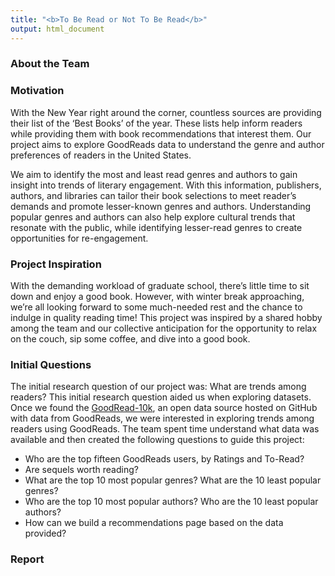 ```yaml
---
title: "<b>To Be Read or Not To Be Read</b>"
output: html_document     
---
```

### **About the Team**

### **Motivation**
With the New Year right around the corner, countless sources are providing their list of the ‘Best Books’ of the year. These lists help inform readers while providing them with book recommendations that interest them. Our project aims to explore GoodReads data to understand the genre and author preferences of readers in the United States.  

We aim to identify the most and least read genres and authors to gain insight into trends of literary engagement. With this information, publishers, authors, and libraries can tailor their book selections to meet reader's demands and promote lesser-known genres and authors. Understanding popular genres and authors can also help explore cultural trends that resonate with the public, while identifying lesser-read genres to create opportunities for re-engagement.

### **Project Inspiration**
With the demanding workload of graduate school, there’s little time to sit down and enjoy a good book. However, with winter break approaching, we’re all looking forward to some much-needed rest and the chance to indulge in quality reading time! This project was inspired by a shared hobby among the team and our collective anticipation for the opportunity to relax on the couch, sip some coffee, and dive into a good book.  

### **Initial Questions**
The initial research question of our project was: What are trends among readers? This initial research question aided us when exploring datasets. Once we found the [GoodRead-10k](https://github.com/zygmuntz/goodbooks-10k), an open data source hosted on GitHub with data from GoodReads, we were interested in exploring trends among readers using GoodReads. The team spent time understand what data was available and then created the following questions to guide this project:  

- Who are the top fifteen GoodReads users, by Ratings and To-Read?   
- Are sequels worth reading?  
- What are the top 10 most popular genres? What are the 10 least popular genres?   
- Who are the top 10 most popular authors? Who are the 10 least popular authors?   
- How can we build a recommendations page based on the data provided?   

### **Report**  




